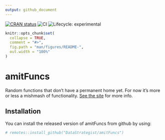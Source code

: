 ```yaml
---
output: github_document
---
```


<!-- badges: start -->
  [![CRAN status](https://www.r-pkg.org/badges/version/amitFuncs)](https://CRAN.R-project.org/package=amitFuncs)
  ![CI](https://github.com/DataStrategist/amitFuncs/workflows/CI/badge.svg?branch=master)
  ![Lifecycle: experimental](https://img.shields.io/badge/lifecycle-experimental-orange.svg)
  <!-- badges: end -->

<!-- README.md is generated from README.Rmd. Please edit that file -->

```r
knitr::opts_chunk$set(
  collapse = TRUE,
  comment = "#>",
  fig.path = "man/figures/README-",
  out.width = "100%"
)
```
# amitFuncs

Random functions that don't have a permanent home yet. For now it's more or less a mishmash of functionality. [See the site](https://datastrategist.github.io/amitFuncs/reference/index.html) for more info. 

## Installation

You can install the released version of amitFuncs from github by using:

``` r
# remotes::install_github("DataStrategist/amitFuncs")
```


